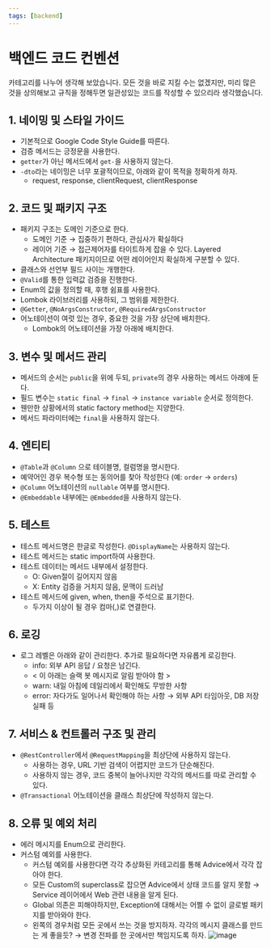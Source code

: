```yaml
---
tags: [backend]
---
```


# 백엔드 코드 컨벤션

카테고리를 나누어 생각해 보았습니다. 모든 것을 바로 지킬 수는 없겠지만, 미리 많은 것을 상의해보고 규칙을 정해두면 일관성있는 코드를 작성할 수 있으리라 생각했습니다.


## 1. 네이밍 및 스타일 가이드

* 기본적으로 Google Code Style Guide를 따른다.
* 검증 메서드는 긍정문을 사용한다.
* `getter`가 아닌 메서드에서 `get-`을 사용하지 않는다.
* `-dto`라는 네이밍은 너무 포괄적이므로, 아래와 같이 목적을 정확하게 하자.
  * request, response, clientRequest, clientResponse

## 2. 코드 및 패키지 구조

* 패키지 구조는 도메인 기준으로 한다.
  * 도메인 기준 → 집중하기 편하다, 관심사가 확실하다
  * 레이어 기준 → 접근제어자를 타이트하게 잡을 수 있다. Layered Architecture 패키지이므로 어떤 레이어인지 확실하게 구분할 수 있다.
* 클래스와 선언부 필드 사이는 개행한다.
* `@Valid`를 통한 입력값 검증을 진행한다.
* Enum의 값을 정의할 때, 후행 쉼표를 사용한다.
* Lombok 라이브러리를 사용하되, 그 범위를 제한한다.
* `@Getter`, `@NoArgsConstructor`, `@RequiredArgsConstructor`
* 어노테이션이 여럿 있는 경우, 중요한 것을 가장 상단에 배치한다.
  * Lombok의 어노테이션을 가장 아래에 배치한다.

## 3. 변수 및 메서드 관리

* 메서드의 순서는 `public`을 위에 두되, `private`의 경우 사용하는 메서드 아래에 둔다.
* 필드 변수는 `static final` → `final` → `instance variable` 순서로 정의한다.
* 웬만한 상황에서의 static factory method는 지양한다.
* 메서드 파라미터에는 `final`을 사용하지 않는다.

## 4. 엔티티

* `@Table`과 `@Column` 으로 테이블명, 컬럼명을 명시한다.
 * 예약어인 경우 복수형 또는 동의어를 찾아 작성한다 (예: `order` → `orders`)
* `@Column` 어노테이션의 `nullable` 여부를 명시한다.
* `@Embeddable` 내부에는 `@Embedded`을 사용하지 않는다.

## 5. 테스트

* 테스트 메서드명은 한글로 작성한다. `@DisplayName`는 사용하지 않는다.
* 테스트 메서드는 static import하여 사용한다.
* 테스트 데이터는 메서드 내부에서 설정한다.
  * O: Given절이 길어지지 않음
  * X: Entity 검증을 거치지 않음, 문맥이 드러남
* 테스트 메서드에 given, when, then을 주석으로 표기한다.
  * 두가지 이상이 될 경우 컴마(,)로 연결한다.

## 6. 로깅

* 로그 레벨은 아래와 같이 관리한다. 추가로 필요하다면 자유롭게 로깅한다.
  * info: 외부 API 응답 / 요청은 남긴다.
  * < 이 아래는 슬랙 봇 메시지로 알림 받아야 함 >
  * warn: 내일 아침에 데일리에서 확인해도 무방한 사항
  * error: 자다가도 일어나서 확인해야 하는 사항 → 외부 API 타임아웃, DB 저장 실패 등

## 7. 서비스 & 컨트롤러 구조 및 관리

* `@RestController`에서 `@RequestMapping`을 최상단에 사용하지 않는다.
  * 사용하는 경우, URL 기반 검색이 어렵지만 코드가 단순해진다.
  * 사용하지 않는 경우, 코드 중복이 늘어나지만 각각의 메서드를 따로 관리할 수 있다.
* `@Transactional` 어노테이션을 클래스 최상단에 작성하지 않는다.

## 8. 오류 및 예외 처리

* 에러 메시지를 Enum으로 관리한다.
* 커스텀 예외를 사용한다.
  * 커스텀 예외를 사용한다면 각각 추상화된 카테고리를 통해 Advice에서 각각 잡아야 한다.
  * 모든 Custom의 superclass로 잡으면 Advice에서 상태 코드를 알지 못함 → Service 레이어에서 Web 관련 내용을 알게 된다.
  * Global 의존은 피해야하지만, Exception에 대해서는 어쩔 수 없이 글로벌 패키지를 받아와야 한다.
  * 왼쪽의 경우처럼 모든 곳에서 쓰는 것을 방지하자. 각각의 메시지 클래스를 만드는 게 좋을듯? → 변경 전파를 한 곳에서만 책임지도록 하자.
![image](./img/image.png)

